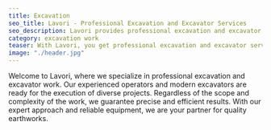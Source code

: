 ```yaml
---
title: Excavation
seo_title: Lavori - Professional Excavation and Excavator Services
seo_description: Lavori provides professional excavation and excavator services. Utilize our services for efficient earthworks.
category: excavation work
teaser: With Lavori, you get professional excavation and excavator services. Our experienced operators and modern excavators ensure efficient and precise earthworks for your project.
image: "./header.jpg"
---
```

<p>
Welcome to Lavori, where we specialize in professional excavation and excavator work. Our experienced operators and modern excavators are ready for the execution of diverse projects. Regardless of the scope and complexity of the work, we guarantee precise and efficient results. With our expert approach and reliable equipment, we are your partner for quality earthworks.
</p>